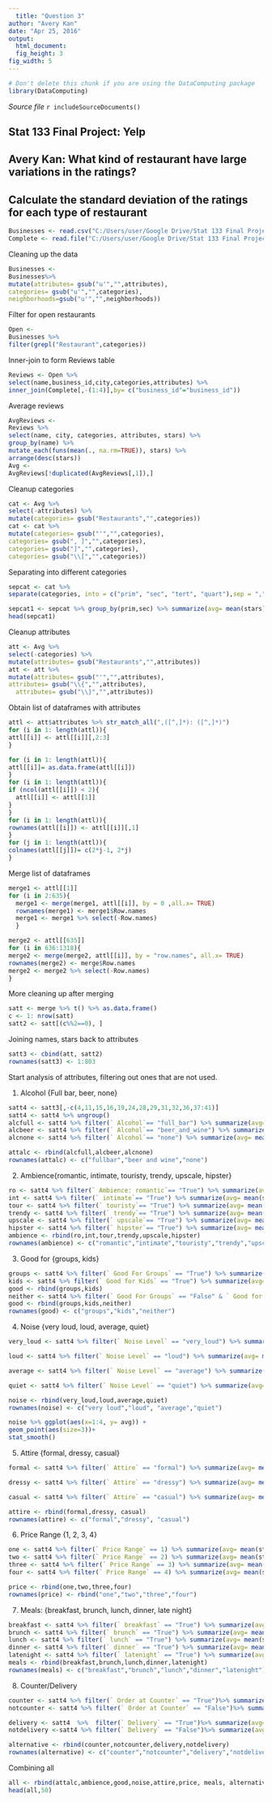 ```yaml
---
  title: "Question 3"
author: "Avery Kan"
date: "Apr 25, 2016"
output: 
  html_document:
  fig_height: 3
fig_width: 5
---
```

  <!-- Don't edit in between this line and the one below -->
```r
# Don't delete this chunk if you are using the DataComputing package
library(DataComputing)
```
*Source file* 
  ```r
includeSourceDocuments()
```
<!-- Don't edit the material above this line -->

## Stat 133 Final Project: Yelp
## Avery Kan: What kind of restaurant have large variations in the ratings?

## Calculate the standard deviation of the ratings for each type of restaurant
```r
Businesses <- read.csv("C:/Users/user/Google Drive/Stat 133 Final Project/Businesses.csv")
Complete <- read.file("C:/Users/user/Google Drive/Stat 133 Final Project/Complete.csv")
```


Cleaning up the data

```r
Businesses <- 
Businesses%>%
mutate(attributes= gsub("u'","",attributes),
categories= gsub("u'","",categories),
neighborhoods=gsub("u'","",neighborhoods))
```

Filter for open restaurants

```r
Open <- 
Businesses %>% 
filter(grepl("Restaurant",categories))
```


Inner-join to form Reviews table
```r
Reviews <- Open %>%
select(name,business_id,city,categories,attributes) %>%
inner_join(Complete[,-(1:4)],by= c("business_id"="business_id"))
```


Average reviews
```r
AvgReviews <- 
Reviews %>%
select(name, city, categories, attributes, stars) %>% 
group_by(name) %>%
mutate_each(funs(mean(., na.rm=TRUE)), stars) %>% 
arrange(desc(stars)) 
Avg <- 
AvgReviews[!duplicated(AvgReviews[,1]),]
```

Cleanup categories

```r
cat <- Avg %>% 
select(-attributes) %>% 
mutate(categories= gsub("Restaurants","",categories))
cat <- cat %>% 
mutate(categories= gsub("'","",categories),
categories= gsub(", ]","",categories),
categories= gsub("]","",categories),
categories= gsub("\\[","",categories))
```

Separating into different categories

```r
sepcat <- cat %>%
separate(categories, into = c("prim", "sec", "tert", "quart"),sep = ",", extra= "merge")

sepcat1 <- sepcat %>% group_by(prim,sec) %>% summarize(avg= mean(stars), sd= sd(stars))
head(sepcat1)
```

Cleanup attributes
```r
att <- Avg %>% 
select(-categories) %>% 
mutate(attributes= gsub("Restaurants","",attributes))
att <- att %>% 
mutate(attributes= gsub("'","",attributes),
attributes= gsub("\\{","",attributes),
  attributes= gsub("\\}","",attributes))
```


Obtain list of dataframes with attributes
```r
attl <- att$attributes %>% str_match_all(",([^,]*): ([^,]*)")
for (i in 1: length(attl)){
attl[[i]] <- attl[[i]][,2:3]
}

for (i in 1: length(attl)){
attl[[i]]= as.data.frame(attl[[i]])
}
for (i in 1: length(attl)){
if (ncol(attl[[i]]) < 2){
  attl[[i]] <- attl[[1]]
}
}
for (i in 1: length(attl)){
rownames(attl[[i]]) <- attl[[i]][,1]
}
for (j in 1: length(attl)){
colnames(attl[[j]])= c(2*j-1, 2*j)
}
```


Merge list of dataframes

```r
merge1 <- attl[[1]]
for (i in 2:635){
  merge1 <- merge(merge1, attl[[i]], by = 0 ,all.x= TRUE)
  rownames(merge1) <- merge1$Row.names
  merge1 <- merge1 %>% select(-Row.names)
  }

```

```r
merge2 <- attl[[635]]
for (i in 636:1318){
merge2 <- merge(merge2, attl[[i]], by = "row.names", all.x= TRUE) 
rownames(merge2) <- merge$Row.names
merge2 <- merge2 %>% select(-Row.names)
}
```

More cleaning up after merging

```r

satt <- merge %>% t() %>% as.data.frame()
c <- 1: nrow(satt)
satt2 <- satt[(c%%2==0), ]
```

Joining names, stars back to attributes 

```r
satt3 <- cbind(att, satt2)
rownames(satt3) <- 1:803
```


Start analysis of attributes, filtering out ones that are not used.

1. Alcohol {Full bar, beer, none}

```r

satt4 <- satt3[,-c(4,11,15,16,19,24,28,29,31,32,36,37:41)]
satt4 <- satt4 %>% ungroup()
alcfull <- satt4 %>% filter(` Alcohol`== "full_bar") %>% summarize(avg= mean(stars), stdev= sd(stars))
alcbeer <- satt4 %>% filter(` Alcohol`== "beer_and_wine") %>% summarize(avg= mean(stars), stdev= sd(stars))
alcnone <- satt4 %>% filter(` Alcohol`== "none") %>% summarize(avg= mean(stars), stdev= sd(stars))

attalc <- rbind(alcfull,alcbeer,alcnone)
rownames(attalc) <- c("fullbar","beer and wine","none")

```



2. Ambience{romantic, intimate, touristy, trendy, upscale, hipster}

```r
ro <- satt4 %>% filter(` Ambience: romantic`== "True") %>% summarize(avg= mean(stars), stdev= sd(stars))
int <- satt4 %>% filter(` intimate`== "True") %>% summarize(avg= mean(stars), stdev= sd(stars))
tour <- satt4 %>% filter(` touristy`== "True") %>% summarize(avg= mean(stars), stdev= sd(stars))
trendy <- satt4 %>% filter(` trendy`== "True") %>% summarize(avg= mean(stars), stdev= sd(stars))
upscale <- satt4 %>% filter(` upscale`== "True") %>% summarize(avg= mean(stars), stdev= sd(stars))
hipster <- satt4 %>% filter(` hipster`== "True") %>% summarize(avg= mean(stars), stdev= sd(stars))
ambience <- rbind(ro,int,tour,trendy,upscale,hipster)
rownames(ambience) <- c("romantic","intimate","touristy","trendy","upscale","hipster")
```

3. Good for {groups, kids}

```r
groups <- satt4 %>% filter(` Good For Groups` == "True") %>% summarize(avg= mean(stars), stdev= sd(stars))
kids <- satt4 %>% filter(` Good for Kids` == "True") %>% summarize(avg= mean(stars), stdev= sd(stars))
good <- rbind(groups,kids)
neither <- satt4 %>% filter(` Good For Groups` == "False" & ` Good for Kids` == "False") %>% summarize(avg= mean(stars), stdev= sd(stars))
good <- rbind(groups,kids,neither)
rownames(good) <- c("groups","kids","neither")
```

4. Noise {very loud, loud, average, quiet}

```r
very_loud <- satt4 %>% filter(` Noise Level` == "very_loud") %>% summarize(avg= mean(stars), stdev= sd(stars))

loud <- satt4 %>% filter(` Noise Level` == "loud") %>% summarize(avg= mean(stars), stdev= sd(stars))

average <- satt4 %>% filter(` Noise Level` == "average") %>% summarize(avg= mean(stars), stdev= sd(stars))

quiet <- satt4 %>% filter(` Noise Level` == "quiet") %>% summarize(avg= mean(stars), stdev= sd(stars))

noise <- rbind(very_loud,loud,average,quiet)
rownames(noise) <- c("very loud","loud", "average","quiet")

noise %>% ggplot(aes(x=1:4, y= avg)) +
geom_point(aes(size=3))+
stat_smooth()
```

5. Attire {formal, dressy, casual}

```r
formal <- satt4 %>% filter(` Attire` == "formal") %>% summarize(avg= mean(stars), stdev= sd(stars))

dressy <- satt4 %>% filter(` Attire` == "dressy") %>% summarize(avg= mean(stars), stdev= sd(stars))

casual <- satt4 %>% filter(` Attire` == "casual") %>% summarize(avg= mean(stars), stdev= sd(stars))

attire <- rbind(formal,dressy, casual)
rownames(attire) <- c("formal","dressy", "casual")
```


6. Price Range {1, 2, 3, 4}

```r
one <- satt4 %>% filter(` Price Range` == 1) %>% summarize(avg= mean(stars), stdev= sd(stars))
two <- satt4 %>% filter(` Price Range` == 2) %>% summarize(avg= mean(stars), stdev= sd(stars))
three <- satt4 %>% filter(` Price Range` == 3) %>% summarize(avg= mean(stars), stdev= sd(stars))
four <- satt4 %>% filter(` Price Range` == 4) %>% summarize(avg= mean(stars), stdev= sd(stars))

price <- rbind(one,two,three,four)
rownames(price) <- rbind("one","two","three","four")
```

7. Meals: {breakfast, brunch, lunch, dinner, late night}

```r


breakfast <- satt4 %>% filter(` breakfast` == "True") %>% summarize(avg= mean(stars), stdev= sd(stars))
brunch <- satt4 %>% filter(` brunch` == "True") %>% summarize(avg= mean(stars), stdev= sd(stars))
lunch <- satt4 %>% filter(` lunch` == "True") %>% summarize(avg= mean(stars), stdev= sd(stars))
dinner <- satt4 %>% filter(` dinner` == "True") %>% summarize(avg= mean(stars), stdev= sd(stars))
latenight <- satt4 %>% filter(` latenight` == "True") %>% summarize(avg= mean(stars), stdev= sd(stars))
meals <- rbind(breakfast,brunch,lunch,dinner,latenight)
rownames(meals) <- c("breakfast","brunch","lunch","dinner","latenight")
```


8. Counter/Delivery

```r

counter <- satt4 %>% filter(` Order at Counter` == "True")%>% summarize(avg= mean(stars), stdev= sd(stars))
notcounter <- satt4 %>% filter(` Order at Counter` == "False")%>% summarize(avg= mean(stars), stdev= sd(stars))

delivery <- satt4  %>%  filter(` Delivery` == "True")%>% summarize(avg= mean(stars), stdev= sd(stars))
notdelivery <-satt4 %>% filter(` Delivery` == "False")%>% summarize(avg= mean(stars), stdev= sd(stars))

alternative <- rbind(counter,notcounter,delivery,notdelivery)
rownames(alternative) <- c("counter","notcounter","delivery","notdelivery")

```

Combining all

```r

all <- rbind(attalc,ambience,good,noise,attire,price, meals, alternative)
head(all,50)

```
